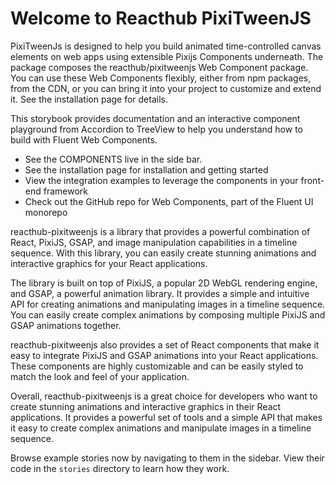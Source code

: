 
<Meta title="GETTING STARTED/Introduction" />

<style>
  {`
    .subheading {
      --mediumdark: '#999999';
      font-weight: 700;
      font-size: 13px;
      color: #999;
      letter-spacing: 6px;
      line-height: 24px;
      text-transform: uppercase;
      margin-bottom: 12px;
      margin-top: 40px;
    }

    .link-list {
      display: grid;
      grid-template-columns: 1fr;
      grid-template-rows: 1fr 1fr;
      row-gap: 10px;
    }

    @media (min-width: 620px) {
      .link-list {
        row-gap: 20px;
        column-gap: 20px;
        grid-template-columns: 1fr 1fr;
      }
    }

    @media all and (-ms-high-contrast:none) {
    .link-list {
        display: -ms-grid;
        -ms-grid-columns: 1fr 1fr;
        -ms-grid-rows: 1fr 1fr;
      }
    }

    .link-item {
      display: block;
      padding: 20px;
      border: 1px solid #00000010;
      border-radius: 5px;
      transition: background 150ms ease-out, border 150ms ease-out, transform 150ms ease-out;
      color: #333333;
      display: flex;
      align-items: flex-start;
    }

    .link-item:hover {
      border-color: #1EA7FD50;
      transform: translate3d(0, -3px, 0);
      box-shadow: rgba(0, 0, 0, 0.08) 0 3px 10px 0;
    }

    .link-item:active {
      border-color: #1EA7FD;
      transform: translate3d(0, 0, 0);
    }

    .link-item strong {
      font-weight: 700;
      display: block;
      margin-bottom: 2px;
    }

    .link-item img {
      height: 40px;
      width: 40px;
      margin-right: 15px;
      flex: none;
    }

    .link-item span,
    .link-item p {
      margin: 0;
      font-size: 14px;
      line-height: 20px;
    }

    .tip {
      display: inline-block;
      border-radius: 1em;
      font-size: 11px;
      line-height: 12px;
      font-weight: 700;
      background: #E7FDD8;
      color: #66BF3C;
      padding: 4px 12px;
      margin-right: 10px;
      vertical-align: top;
    }

    .tip-wrapper {
      font-size: 13px;
      line-height: 20px;
      margin-top: 40px;
      margin-bottom: 40px;
    }

    .tip-wrapper code {
      font-size: 12px;
      display: inline-block;
    }
  `}
</style>

# Welcome to Reacthub PixiTweenJS

PixiTweenJs is designed to help you build animated time-controlled canvas elements on web apps using extensible Pixijs Components underneath.
The package composes the reacthub/pixitweenjs Web Component package. You can use these Web Components flexibly, either from npm packages, from the CDN, or you can bring it into your project to customize and extend it. See the installation page for details.

This storybook provides documentation and an interactive component playground from Accordion to TreeView to help you understand how to build with Fluent Web Components.

- See the COMPONENTS live in the side bar.
- See the installation page for installation and getting started
- View the integration examples to leverage the components in your front-end framework
- Check out the GitHub repo for Web Components, part of the Fluent UI monorepo

reacthub-pixitweenjs is a library that provides a powerful combination of React, PixiJS, GSAP, and image manipulation capabilities in a timeline sequence. With this library, you can easily create stunning animations and interactive graphics for your React applications.

The library is built on top of PixiJS, a popular 2D WebGL rendering engine, and GSAP, a powerful animation library. It provides a simple and intuitive API for creating animations and manipulating images in a timeline sequence. You can easily create complex animations by composing multiple PixiJS and GSAP animations together.

reacthub-pixitweenjs also provides a set of React components that make it easy to integrate PixiJS and GSAP animations into your React applications. These components are highly customizable and can be easily styled to match the look and feel of your application.

Overall, reacthub-pixitweenjs is a great choice for developers who want to create stunning animations and interactive graphics in their React applications. It provides a powerful set of tools and a simple API that makes it easy to create complex animations and manipulate images in a timeline sequence.

Browse example stories now by navigating to them in the sidebar.
View their code in the `stories` directory to learn how they work.
